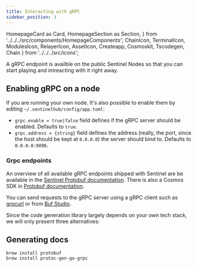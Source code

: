 ```yaml
---
title: Interacting with gRPC
sidebar_position: 3
---
```


  HomepageCard as Card,
  HomepageSection as Section,
} from '../../../src/components/HomepageComponents';
  ChainIcon,
  TerminalIcon,
  ModulesIcon,
  RelayerIcon,
  AssetIcon,
  Createapp,
  Cosmoskit,
  Tscodegen,
  Chain
} from '../../../src/icons';

A gRPC endpoint is availble on the public Sentinel Nodes so that you can start playing and intreacting with it right away.

## Enabling gRPC on a node
If you are running your own node. It's also possible to enable them by editing  `~/.sentinelhub/config/app.toml`: 

* `grpc.enable = true|false` field defines if the gRPC server should be enabled. Defaults to `true`.
* `grpc.address = {string}` field defines the address (really, the port, since the host should be kept at `0.0.0.0`) the server should bind to. Defaults to `0.0.0.0:9090`.



### Grpc endpoints
An overview of all available gRPC endpoints shipped with Sentinel are be available in the [Sentinel Protobuf documentation](https://buf.build/sentinel-official/hub). There is also a Cosmos SDK in [Protobuf documentation](https://buf.build/cosmos/cosmos-sdk).

You can send requests to the gRPC server using a gRPC client such as [grpcurl](/apis/grpc/interact-grpc-curl) or from [Buf Studio](/apis/grpc/interact-grpc-buf-studio).


Since the code generation library largely depends on your own tech stack, we will only present three alternatives:



<Section title="Frontend SDK Libraries & Utilities" id="web-sdks" hasSubSections >
  <Section>
    <Card
      title="grpcurl"
      description="Ideal for generic debugging and testing"
      to="/apis/grpc/interact-grpc-curl"
      svgFile="/icons/grpcurl.svg"
    />
    <Card
      title="Buf Studio"
      description="An interactive web UI for all the gRPC and Protobuf services"
      to="/apis/grpc/interact-grpc-buf-studio"
      svgFile="/icons/buf.svg"
    />
    <Card
      title="gRPC Go"
      description="gRPC inside a Go program"
      to="/apis/grpc/interact-grpc-go"
      svgFile="/icons/go.svg"
    />
  </Section>
</Section>


## Generating docs

```
brew install protobuf
brew install protoc-gen-go-grpc
```
